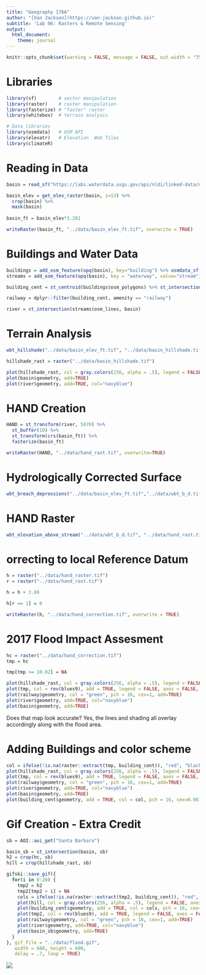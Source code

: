 ```yaml
---
title: "Geography 176A"
author: "[Van Jackson](https://van-jackson.github.io)"
subtitle: 'Lab 06: Rasters & Remote Sensing'
output:
  html_document:
    theme: journal
---
```

```r
knitr::opts_chunk$set(warning = FALSE, message = FALSE, out.width = "75%", fig.align = 'center')
```


# Libraries
```r
library(sf)        # vector manipulation
library(raster)    # raster manipulation
library(fasterize) # "faster" raster
library(whitebox)  # terrain analysis

# Data libraries
library(osmdata)   # OSM API
library(elevatr)   # Elevation  Web Tiles
library(climateR) 
```

# Reading in Data
```r
basin = read_sf("https://labs.waterdata.usgs.gov/api/nldi/linked-data/nwissite/USGS-11119750/basin") 

basin_elev = get_elev_raster(basin, z=13) %>% 
  crop(basin) %>% 
  mask(basin)
  
basin_ft = basin_elev*3.281

writeRaster(basin_ft, "../data/basin_elev_ft.tif", overwrite = TRUE)
```

# Buildings and Water Data
```r
buildings = add_osm_feature(opq(basin), key="building") %>% osmdata_sf()
streams = add_osm_feature(opq(basin), key = "waterway", value="stream") %>%  osmdata_sf()

building_cent = st_centroid(buildings$osm_polygons) %>% st_intersection(basin)

railway = dplyr::filter(building_cent, amenity == "railway")

river = st_intersection(streams$osm_lines, basin)
```

# Terrain Analysis
```r
wbt_hillshade("../data/basin_elev_ft.tif", "../data/basin_hillshade.tif")

hillshade_rast = raster("../data/basin_hillshade.tif")

plot(hillshade_rast, col = gray.colors(256, alpha = .5), legend = FALSE, axes = FALSE, box = FALSE)
plot(basin$geometry, add=TRUE)
plot(river$geometry, add=TRUE, col="navyblue")
```

# HAND Creation
```r
HAND = st_transform(river, 5070) %>% 
  st_buffer(10) %>% 
  st_transform(crs(basin_ft)) %>% 
  fasterize(basin_ft)

writeRaster(HAND, "../data/hand_rast.tif", overwrite=TRUE)
```

# Hydrologically Corrected Surface
```r
wbt_breach_depressions("../data/basin_elev_ft.tif","../data/wbt_b_d.tif")
```

# HAND Raster
```r
wbt_elevation_above_stream("../data/wbt_b_d.tif", "../data/hand_rast.tif", "../data/hand_raster.tif")
```

# orrecting to local Reference Datum
```r
h = raster("../data/hand_raster.tif")
r = raster("../data/hand_rast.tif")

h = h + 3.69

h[r == 1] = 0

writeRaster(h, "../data/hand_correction.tif", overwrite = TRUE)
```

# 2017 Flood Impact Assesment
```r
hc = raster("../data/hand_correction.tif")
tmp = hc

tmp[tmp >= 10.02] = NA

plot(hillshade_rast, col = gray.colors(256, alpha = .5), legend = FALSE, axes = FALSE, box = FALSE)
plot(tmp, col = rev(blues9), add = TRUE, legend = FALSE, axes = FALSE, box = FALSE)
plot(railway$geometry, col = "green", pch = 16, cex=1, add=TRUE)
plot(river$geometry, add=TRUE, col="navyblue")
plot(basin$geometry, add=TRUE)
```
Does that map look accurate?
Yes, the lines and shading all overlay accordingly along with the flood area.

# Adding Buildings and color scheme
```r
col = ifelse(!is.na(raster::extract(tmp, building_cent)), "red", "black")
plot(hillshade_rast, col = gray.colors(256, alpha = .5), legend = FALSE, axes = FALSE, box = FALSE, main = paste0(sum(col == "red"), " of impacted buildings"))
plot(tmp, col = rev(blues9), add = TRUE, legend = FALSE, axes = FALSE, box = FALSE)
plot(railway$geometry, col = "green", pch = 16, cex=1, add=TRUE)
plot(river$geometry, add=TRUE, col="navyblue")
plot(basin$geometry, add=TRUE)
plot(building_cent$geometry, add = TRUE, col = col, pch = 16, cex=0.08)
```

# Gif Creation - Extra Credit
```r
sb = AOI::aoi_get("Santa Barbara")

basin_sb = st_intersection(basin, sb)
h2 = crop(hc, sb)
hill = crop(hillshade_rast, sb)
```

```r
gifski::save_gif({
  for(i in 0:20) {
    tmp2 = h2
    tmp2[tmp2 > i] = NA
    cols = ifelse(!is.na(raster::extract(tmp2, building_cent)), "red", "black")
    plot(hill, col = gray.colors(256, alpha = .5), legend = FALSE, axes = FALSE, box = FALSE, main = paste0(sum(cols == "red"), " of impacted buildings - ", i, " foot stage"))
    plot(building_cent$geometry, add = TRUE, col = cols, pch = 16, cex=0.08)
    plot(tmp2, col = rev(blues9), add = TRUE, legend = FALSE, axes = FALSE, box = FALSE)
    plot(railway$geometry, col = "green", pch = 16, cex=1, add=TRUE)
    plot(river$geometry, add=TRUE, col="navyblue")
    plot(basin_sb$geometry, add=TRUE)
  }
}, gif_file = "../data/flood.gif",
   width = 600, height = 600, 
   delay = .7, loop = TRUE)
```


![](../data/flood.gif)


